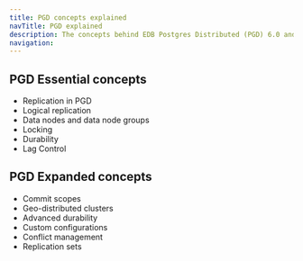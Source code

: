 ```yaml
---
title: PGD concepts explained
navTitle: PGD explained
description: The concepts behind EDB Postgres Distributed (PGD) 6.0 and how they work in practice.
navigation:
---
```


## PGD Essential concepts

* Replication in PGD
* Logical replication
* Data nodes and data node groups
* Locking
* Durability
* Lag Control

## PGD Expanded concepts

* Commit scopes
* Geo-distributed clusters
* Advanced durability
* Custom configurations
* Conflict management
* Replication sets

